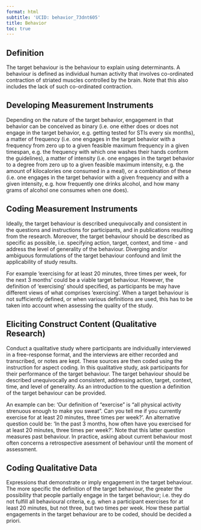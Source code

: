 ```yaml
---
format: html
subtitle: 'UCID: behavior_73dnt605'
title: Behavior
toc: true
---
```


## Definition

The target behaviour is the behaviour to explain using determinants. A behaviour is defined as individual human activity that involves co-ordinated contraction of striated muscles controlled by the brain. Note that this also includes the lack of such co-ordinated contraction.

## Developing Measurement Instruments

Depending on the nature of the target behavior, engagement in that behavior can be conceived as binary (i.e. one either does or does not engage in the target behavior, e.g. getting tested for STIs every six months), a matter of frequency (i.e. one engages in the target behavior with a frequency from zero up to a given feasible maximum frequency in a given timespan, e.g. the frequency with which one washes their hands conform the guidelines), a matter of intensity (i.e. one engages in the target behavior to a degree from zero up to a given feasible maximum intensity, e.g. the amount of kilocalories one consumed in a meal), or a combination of these (i.e. one engages in the target behavior with a given frequency and with a given intensity, e.g. how frequently one drinks alcohol, and how many grams of alcohol one consumes when one does).


## Coding Measurement Instruments

Ideally, the target behaviour is described unequivocally and consistent in the questions and instructions for participants, and in publications resulting from the research. Moreover, the target behaviour should be described as specific as possible, i.e. specifying action, target, context, and time - and address the level of generality of the behaviour. Diverging and/or ambiguous formulations of the target behaviour confound and limit the applicability of study results.

For example 'exercising for at least 20 minutes, three times per week, for the next 3 months' could be a viable target behaviour. However, the definition of 'exercising' should specified, as participants be may have different views of what comprises 'exercising'. When a target behaviour is not sufficiently defined, or when various definitions are used, this has to be taken into account when assessing the quality of the study.


## Eliciting Construct Content (Qualitative Research)

Conduct a qualitative study where participants are individually interviewed in a free-response format, and the interviews are either recorded and transcribed, or notes are kept. These sources are then coded using the instruction for aspect coding. In this qualitative study, ask participants for their performance of the target behaviour. The target behaviour should be described unequivocally and consistent, addressing action, target, context, time, and level of generality. As an introduction to the question a definition of the target behaviour can be provided. 

An example can be: 'Our definition of "exercise" is "all physical activity strenuous enough to make you sweat". Can you tell me if you currently exercise for at least 20 minutes, three times per week?'. An alternative question could be: 'In the past 3 months, how often have you exercised for at least 20 minutes, three times per week?'. Note that this latter question measures past behaviour. In practice, asking about current behaviour most often concerns a retrospective asessment of behaviour until the moment of assessment.


## Coding Qualitative Data

Expressions that demonstrate or imply engagement in the target behaviour. The more specific the definition of the target behaviour, the greater the possibility that people partially engage in the target behaviour; i.e. they do not fulfill all behavioural criteria, e.g. when a participant exercises for at least 20 minutes, but not three, but two times per week. How these partial engagements in the target behaviour are to be coded, should be decided a priori.


